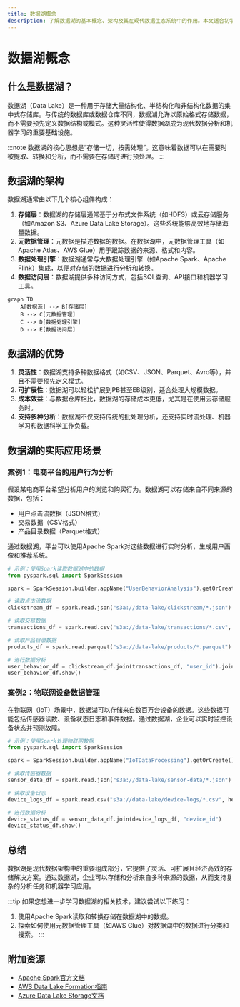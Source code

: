 ```yaml
---
title: 数据湖概念
description: 了解数据湖的基本概念、架构及其在现代数据生态系统中的作用。本文适合初学者，将逐步讲解数据湖的核心思想，并通过实际案例帮助您更好地理解。
---
```


# 数据湖概念

## 什么是数据湖？

数据湖（Data Lake）是一种用于存储大量结构化、半结构化和非结构化数据的集中式存储库。与传统的数据库或数据仓库不同，数据湖允许以原始格式存储数据，而不需要预先定义数据结构或模式。这种灵活性使得数据湖成为现代数据分析和机器学习的重要基础设施。

:::note
数据湖的核心思想是“存储一切，按需处理”。这意味着数据可以在需要时被提取、转换和分析，而不需要在存储时进行预处理。
:::

## 数据湖的架构

数据湖通常由以下几个核心组件构成：

1. **存储层**：数据湖的存储层通常基于分布式文件系统（如HDFS）或云存储服务（如Amazon S3、Azure Data Lake Storage）。这些系统能够高效地存储海量数据。
2. **元数据管理**：元数据是描述数据的数据。在数据湖中，元数据管理工具（如Apache Atlas、AWS Glue）用于跟踪数据的来源、格式和内容。
3. **数据处理引擎**：数据湖通常与大数据处理引擎（如Apache Spark、Apache Flink）集成，以便对存储的数据进行分析和转换。
4. **数据访问层**：数据湖提供多种访问方式，包括SQL查询、API接口和机器学习工具。

```mermaid
graph TD
    A[数据源] --> B[存储层]
    B --> C[元数据管理]
    C --> D[数据处理引擎]
    D --> E[数据访问层]
```

## 数据湖的优势

1. **灵活性**：数据湖支持多种数据格式（如CSV、JSON、Parquet、Avro等），并且不需要预先定义模式。
2. **可扩展性**：数据湖可以轻松扩展到PB甚至EB级别，适合处理大规模数据。
3. **成本效益**：与数据仓库相比，数据湖的存储成本更低，尤其是在使用云存储服务时。
4. **支持多种分析**：数据湖不仅支持传统的批处理分析，还支持实时流处理、机器学习和数据科学工作负载。

## 数据湖的实际应用场景

### 案例1：电商平台的用户行为分析

假设某电商平台希望分析用户的浏览和购买行为。数据湖可以存储来自不同来源的数据，包括：
- 用户点击流数据（JSON格式）
- 交易数据（CSV格式）
- 产品目录数据（Parquet格式）

通过数据湖，平台可以使用Apache Spark对这些数据进行实时分析，生成用户画像和推荐系统。

```python
# 示例：使用Spark读取数据湖中的数据
from pyspark.sql import SparkSession

spark = SparkSession.builder.appName("UserBehaviorAnalysis").getOrCreate()

# 读取点击流数据
clickstream_df = spark.read.json("s3a://data-lake/clickstream/*.json")

# 读取交易数据
transactions_df = spark.read.csv("s3a://data-lake/transactions/*.csv", header=True)

# 读取产品目录数据
products_df = spark.read.parquet("s3a://data-lake/products/*.parquet")

# 进行数据分析
user_behavior_df = clickstream_df.join(transactions_df, "user_id").join(products_df, "product_id")
user_behavior_df.show()
```

### 案例2：物联网设备数据管理

在物联网（IoT）场景中，数据湖可以存储来自数百万台设备的数据。这些数据可能包括传感器读数、设备状态日志和事件数据。通过数据湖，企业可以实时监控设备状态并预测故障。

```python
# 示例：使用Spark处理物联网数据
from pyspark.sql import SparkSession

spark = SparkSession.builder.appName("IoTDataProcessing").getOrCreate()

# 读取传感器数据
sensor_data_df = spark.read.json("s3a://data-lake/sensor-data/*.json")

# 读取设备日志
device_logs_df = spark.read.csv("s3a://data-lake/device-logs/*.csv", header=True)

# 进行数据分析
device_status_df = sensor_data_df.join(device_logs_df, "device_id")
device_status_df.show()
```

## 总结

数据湖是现代数据架构中的重要组成部分，它提供了灵活、可扩展且经济高效的存储解决方案。通过数据湖，企业可以存储和分析来自多种来源的数据，从而支持复杂的分析任务和机器学习应用。

:::tip
如果您想进一步学习数据湖的相关技术，建议尝试以下练习：
1. 使用Apache Spark读取和转换存储在数据湖中的数据。
2. 探索如何使用元数据管理工具（如AWS Glue）对数据湖中的数据进行分类和搜索。
:::

## 附加资源

- [Apache Spark官方文档](https://spark.apache.org/docs/latest/)
- [AWS Data Lake Formation指南](https://aws.amazon.com/data-lake-formation/)
- [Azure Data Lake Storage文档](https://docs.microsoft.com/en-us/azure/storage/blobs/data-lake-storage-introduction)
